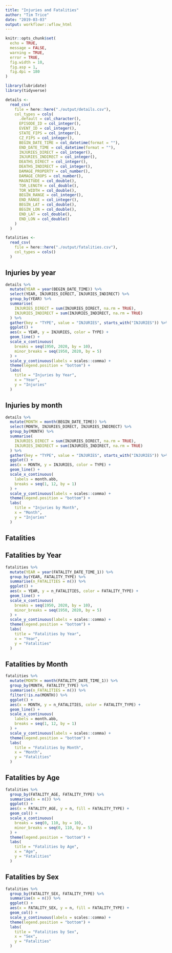 ```yaml
---
title: "Injuries and Fatalities"
author: "Tim Trice"
date: "2019-03-03"
output: workflowr::wflow_html
---
```


```r
knitr::opts_chunk$set(
  echo = TRUE, 
  message = FALSE, 
  warning = TRUE, 
  error = TRUE, 
  fig.width = 10, 
  fig.asp = 1, 
  fig.dpi = 180
)
```

```r
library(lubridate)
library(tidyverse)
```

```r
details <- 
  read_csv(
    file = here::here("./output/details.csv"), 
    col_types = cols(
      .default = col_character(),
      EPISODE_ID = col_integer(), 
      EVENT_ID = col_integer(),
      STATE_FIPS = col_integer(),
      CZ_FIPS = col_integer(),
      BEGIN_DATE_TIME = col_datetime(format = ""),
      END_DATE_TIME = col_datetime(format = ""),
      INJURIES_DIRECT = col_integer(),
      INJURIES_INDIRECT = col_integer(),
      DEATHS_DIRECT = col_integer(),
      DEATHS_INDIRECT = col_integer(),
      DAMAGE_PROPERTY = col_number(),
      DAMAGE_CROPS = col_number(),
      MAGNITUDE = col_double(),
      TOR_LENGTH = col_double(),
      TOR_WIDTH = col_double(),
      BEGIN_RANGE = col_integer(),
      END_RANGE = col_integer(),
      BEGIN_LAT = col_double(),
      BEGIN_LON = col_double(),
      END_LAT = col_double(),
      END_LON = col_double()
    )
  )

fatalities <- 
  read_csv(
    file = here::here("./output/fatalities.csv"), 
    col_types = cols()
  )
```

## Injuries by year

```r
details %>% 
  mutate(YEAR = year(BEGIN_DATE_TIME)) %>%
  select(YEAR, INJURIES_DIRECT, INJURIES_INDIRECT) %>% 
  group_by(YEAR) %>% 
  summarise(
    INJURIES_DIRECT = sum(INJURIES_DIRECT, na.rm = TRUE), 
    INJURIES_INDIRECT = sum(INJURIES_INDIRECT, na.rm = TRUE)
  ) %>% 
  gather(key = "TYPE", value = "INJURIES", starts_with("INJURIES")) %>% 
  ggplot() + 
  aes(x = YEAR, y = INJURIES, color = TYPE) + 
  geom_line() + 
  scale_x_continuous(
    breaks = seq(1950, 2020, by = 10), 
    minor_breaks = seq(1950, 2020, by = 5)
  ) + 
  scale_y_continuous(labels = scales::comma) + 
  theme(legend.position = "bottom") + 
  labs(
    title = "Injuries by Year", 
    x = "Year", 
    y = "Injuries"
  )
```

## Injuries by month

```r
details %>% 
  mutate(MONTH = month(BEGIN_DATE_TIME)) %>%
  select(MONTH, INJURIES_DIRECT, INJURIES_INDIRECT) %>% 
  group_by(MONTH) %>% 
  summarise(
    INJURIES_DIRECT = sum(INJURIES_DIRECT, na.rm = TRUE), 
    INJURIES_INDIRECT = sum(INJURIES_INDIRECT, na.rm = TRUE)
  ) %>% 
  gather(key = "TYPE", value = "INJURIES", starts_with("INJURIES")) %>% 
  ggplot() + 
  aes(x = MONTH, y = INJURIES, color = TYPE) + 
  geom_line() + 
  scale_x_continuous(
    labels = month.abb, 
    breaks = seq(1, 12, by = 1)
  ) + 
  scale_y_continuous(labels = scales::comma) + 
  theme(legend.position = "bottom") + 
  labs(
    title = "Injuries by Month", 
    x = "Month", 
    y = "Injuries"
  )
```

## Fatalities

## Fatalities by Year

```r
fatalities %>% 
  mutate(YEAR = year(FATALITY_DATE_TIME_1)) %>% 
  group_by(YEAR, FATALITY_TYPE) %>% 
  summarise(n_FATALITIES = n()) %>%
  ggplot() + 
  aes(x = YEAR, y = n_FATALITIES, color = FATALITY_TYPE) + 
  geom_line() + 
  scale_x_continuous(
    breaks = seq(1950, 2020, by = 10), 
    minor_breaks = seq(1950, 2020, by = 5)
  ) + 
  scale_y_continuous(labels = scales::comma) + 
  theme(legend.position = "bottom") + 
  labs(
    title = "Fatalities by Year", 
    x = "Year", 
    y = "Fatalities"
  )
```

## Fatalities by Month

```r
fatalities %>% 
  mutate(MONTH = month(FATALITY_DATE_TIME_1)) %>% 
  group_by(MONTH, FATALITY_TYPE) %>% 
  summarise(n_FATALITIES = n()) %>% 
  filter(!is.na(MONTH)) %>% 
  ggplot() + 
  aes(x = MONTH, y = n_FATALITIES, color = FATALITY_TYPE) + 
  geom_line() + 
  scale_x_continuous(
    labels = month.abb, 
    breaks = seq(1, 12, by = 1)
  ) + 
  scale_y_continuous(labels = scales::comma) + 
  theme(legend.position = "bottom") + 
  labs(
    title = "Fatalities by Month", 
    x = "Month", 
    y = "Fatalities"
  )
```

## Fatalities by Age

```r
fatalities %>% 
  group_by(FATALITY_AGE, FATALITY_TYPE) %>% 
  summarise(n = n()) %>% 
  ggplot() + 
  aes(x = FATALITY_AGE, y = n, fill = FATALITY_TYPE) + 
  geom_col() + 
  scale_x_continuous(
    breaks = seq(0, 110, by = 10), 
    minor_breaks = seq(0, 110, by = 5)
  ) + 
  theme(legend.position = "bottom") + 
  labs(
    title = "Fatalities by Age", 
    x = "Age", 
    y = "Fatalities"
  )
```

## Fatalities by Sex

```r
fatalities %>% 
  group_by(FATALITY_SEX, FATALITY_TYPE) %>% 
  summarise(n = n()) %>% 
  ggplot() + 
  aes(x = FATALITY_SEX, y = n, fill = FATALITY_TYPE) + 
  geom_col() + 
  scale_y_continuous(labels = scales::comma) +
  theme(legend.position = "bottom") + 
  labs(
    title = "Fatalities by Sex", 
    x = "Sex", 
    y = "Fatalities"
  )
```
